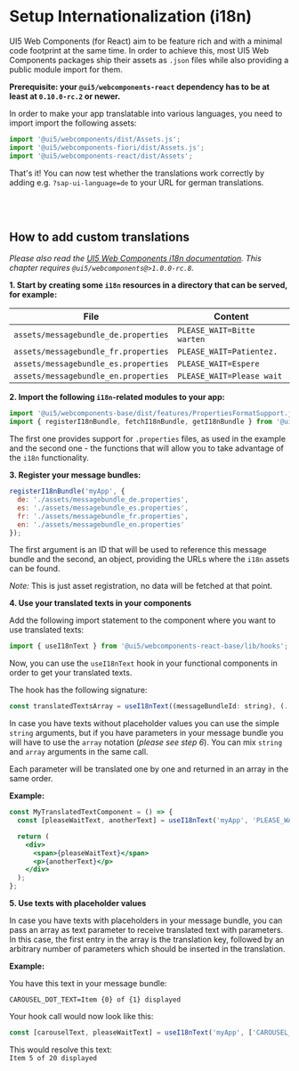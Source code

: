 
<Meta title="Internationalization" />

# Setup Internationalization (i18n)

UI5 Web Components (for React) aim to be feature rich and with a minimal code footprint at the same time.
In order to achieve this, most UI5 Web Components packages ship their assets as `.json` files while also providing a public module import for them.

**Prerequisite: your `@ui5/webcomponents-react` dependency has to be at least at `0.10.0-rc.2` or newer.**

In order to make your app translatable into various languages, you need to import import the following assets:

```js
import '@ui5/webcomponents/dist/Assets.js';
import '@ui5/webcomponents-fiori/dist/Assets.js';
import '@ui5/webcomponents-react/dist/Assets';
```

That's it! You can now test whether the translations work correctly by adding e.g. `?sap-ui-language=de` to your URL for german translations.

<br />
<br />

## How to add custom translations

_Please also read the [UI5 Web Components i18n documentation](https://github.com/SAP/ui5-webcomponents/blob/master/docs/i18n.md)._
_This chapter requires `@ui5/webcomponents@>1.0.0-rc.8`._

**1. Start by creating some `i18n` resources in a directory that can be served, for example:**

| File                                 | Content                    |
| ------------------------------------ | -------------------------- |
| `assets/messagebundle_de.properties` | `PLEASE_WAIT=Bitte warten` |
| `assets/messagebundle_fr.properties` | `PLEASE_WAIT=Patientez.`   |
| `assets/messagebundle_es.properties` | `PLEASE_WAIT=Espere`       |
| `assets/messagebundle_en.properties` | `PLEASE_WAIT=Please wait`  |

**2. Import the following `i18n`-related modules to your app:**

```js
import '@ui5/webcomponents-base/dist/features/PropertiesFormatSupport.js';
import { registerI18nBundle, fetchI18nBundle, getI18nBundle } from '@ui5/webcomponents-base/dist/i18nBundle.js';
```

The first one provides support for `.properties` files, as used in the example and the second one - the functions
that will allow you to take advantage of the `i18n` functionality.

**3. Register your message bundles:**

```js
registerI18nBundle('myApp', {
  de: './assets/messagebundle_de.properties',
  es: './assets/messagebundle_es.properties',
  fr: './assets/messagebundle_fr.properties',
  en: './assets/messagebundle_en.properties'
});
```

The first argument is an ID that will be used to reference this message bundle and the second, an object,
providing the URLs where the `i18n` assets can be found.

_Note:_ This is just asset registration, no data will be fetched at that point.

**4. Use your translated texts in your components**

Add the following import statement to the component where you want to use translated texts:

```js
import { useI18nText } from '@ui5/webcomponents-react-base/lib/hooks';
```

Now, you can use the `useI18nText` hook in your functional components in order to get your translated texts.

The hook has the following signature:

```js
const translatedTextsArray = useI18nText((messageBundleId: string), (...textsToTranslate: (string | string[])[]));
```

In case you have texts without placeholder values you can use the simple `string` arguments, but if you have parameters
in your message bundle you will have to use the `array` notation (_please see step 6_).
You can mix `string` and `array` arguments in the same call.

Each parameter will be translated one by one and returned in an array in the same order.

**Example:**

```jsx
const MyTranslatedTextComponent = () => {
  const [pleaseWaitText, anotherText] = useI18nText('myApp', 'PLEASE_WAIT', 'ANOTHER_TEXT_TO_TRANSLATE');

  return (
    <div>
      <span>{pleaseWaitText}</span>
      <p>{anotherText}</p>
    </div>
  );
};
```

**5. Use texts with placeholder values**

In case you have texts with placeholders in your message bundle, you can pass an array as text parameter to receive
translated text with parameters. In this case, the first entry in the array is the translation key, followed by an
arbitrary number of parameters which should be inserted in the translation.

**Example:**

You have this text in your message bundle:

```properties
CAROUSEL_DOT_TEXT=Item {0} of {1} displayed
```

Your hook call would now look like this:

```js
const [carouselText, pleaseWaitText] = useI18nText('myApp', ['CAROUSEL_DOT_TEXT', 5, 20], 'PLEASE_WAIT');
```

This would resolve this text:<br />
`Item 5 of 20 displayed`
